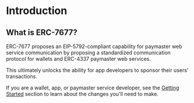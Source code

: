 # Introduction

## What is ERC-7677?

ERC-7677 proposes an EIP-5792-compliant capability for paymaster web service communication by proposing a standardized communication protocol for wallets and ERC-4337 paymaster web services.

This ultimately unlocks the ability for app developers to sponsor their users' transactions.

If you are a wallet, app, or paymaster service developer, see the [Getting Started](./getting-started) section to learn about the changes you'll need to make.